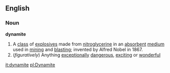 ==English==
===Noun===
'''dynamite'''
{{wikipedia}}
# A [[class]] of [[explosive]]s made from [[nitroglycerine]] in an [[absorbent]] [[medium]] used in [[mining]] and [[blasting]]; invented by Alfred Nobel in 1867.
#(''figuratively'') Anything [[exceptionally]] [[dangerous]], [[exciting]] or [[wonderful]]

[[it:dynamite]]
[[pl:Dynamite]]
